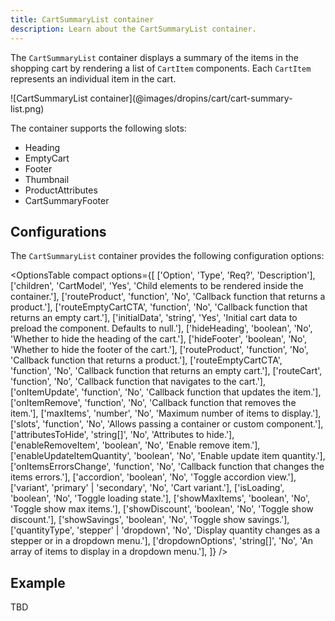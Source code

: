 ```yaml
---
title: CartSummaryList container
description: Learn about the CartSummaryList container.
---
```



The `CartSummaryList` container displays a summary of the items in the shopping cart by rendering a list of `CartItem` components. Each `CartItem` represents an individual item in the cart.

<Diagram caption="CartSummaryList container">
  ![CartSummaryList container](@images/dropins/cart/cart-summary-list.png)
</Diagram>

The container supports the following slots:

* Heading
* EmptyCart
* Footer
* Thumbnail
* ProductAttributes
* CartSummaryFooter

## Configurations

The `CartSummaryList` container provides the following configuration options:

<OptionsTable
  compact
  options={[
    ['Option', 'Type', 'Req?', 'Description'],
    ['children', 'CartModel', 'Yes', 'Child elements to be rendered inside the container.'],
    ['routeProduct', 'function', 'No', 'Callback function that returns a product.'],
    ['routeEmptyCartCTA', 'function', 'No', 'Callback function that returns an empty cart.'],
    ['initialData', 'string', 'Yes', 'Initial cart data to preload the component. Defaults to null.'],
    ['hideHeading', 'boolean', 'No', 'Whether to hide the heading of the cart.'],
    ['hideFooter', 'boolean', 'No', 'Whether to hide the footer of the cart.'],
    ['routeProduct', 'function', 'No', 'Callback function that returns a product.'],
    ['routeEmptyCartCTA', 'function', 'No', 'Callback function that returns an empty cart.'],
    ['routeCart', 'function', 'No', 'Callback function that navigates to the cart.'],
    ['onItemUpdate', 'function', 'No', 'Callback function that updates the item.'],
    ['onItemRemove', 'function', 'No', 'Callback function that removes the item.'],
    ['maxItems', 'number', 'No', 'Maximum number of items to display.'],
    ['slots', 'function', 'No', 'Allows passing a container or custom component.'],
    ['attributesToHide', 'string[]', 'No', 'Attributes to hide.'],
    ['enableRemoveItem', 'boolean', 'No', 'Enable remove item.'],
    ['enableUpdateItemQuantity', 'boolean', 'No', 'Enable update item quantity.'],
    ['onItemsErrorsChange', 'function', 'No', 'Callback function that changes the items errors.'],
    ['accordion', 'boolean', 'No', 'Toggle accordion view.'],
    ['variant', 'primary' | 'secondary', 'No', 'Cart variant.'],
    ['isLoading', 'boolean', 'No', 'Toggle loading state.'],
    ['showMaxItems', 'boolean', 'No', 'Toggle show max items.'],
    ['showDiscount', 'boolean', 'No', 'Toggle show discount.'],
    ['showSavings', 'boolean', 'No', 'Toggle show savings.'],
    ['quantityType', 'stepper' | 'dropdown', 'No', 'Display quantity changes as a stepper or in a dropdown menu.'],
    ['dropdownOptions', 'string[]', 'No', 'An array of items to display in a dropdown menu.'],
  ]}
/>

## Example

TBD